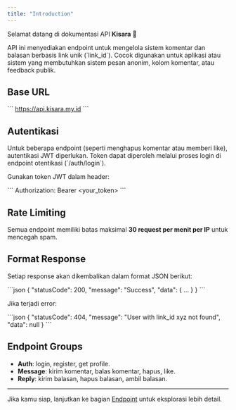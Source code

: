 ```yaml
---
title: "Introduction"
---
```


Selamat datang di dokumentasi API **Kisara** 🎉

API ini menyediakan endpoint untuk mengelola sistem komentar dan balasan berbasis link unik (\`link_id\`). Cocok digunakan untuk aplikasi atau sistem yang membutuhkan sistem pesan anonim, kolom komentar, atau feedback publik.

## Base URL

\`\`\`
https://api.kisara.my.id
\`\`\`

## Autentikasi

Untuk beberapa endpoint (seperti menghapus komentar atau memberi like), autentikasi JWT diperlukan. Token dapat diperoleh melalui proses login di endpoint otentikasi (\`/auth/login\`).

Gunakan token JWT dalam header:

\`\`\`
Authorization: Bearer <your_token>
\`\`\`

## Rate Limiting

Semua endpoint memiliki batas maksimal **30 request per menit per IP** untuk mencegah spam.

## Format Response

Setiap response akan dikembalikan dalam format JSON berikut:

\`\`\`json
{
  "statusCode": 200,
  "message": "Success",
  "data": {
    ...
  }
}
\`\`\`

Jika terjadi error:

\`\`\`json
{
  "statusCode": 404,
  "message": "User with link_id xyz not found",
  "data": null
}
\`\`\`

## Endpoint Groups

- **Auth**: login, register, get profile.
- **Message**: kirim komentar, balas komentar, hapus, like.
- **Reply**: kirim balasan, hapus balasan, ambil balasan.

---

Jika kamu siap, lanjutkan ke bagian [Endpoint](../endpoint/get) untuk eksplorasi lebih detail.